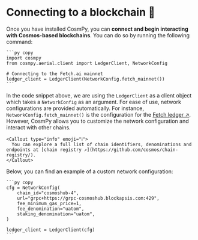 
# Connecting to a blockchain 🔗

Once you have installed CosmPy, you can **connect and begin interacting with Cosmos-based blockchains**. You can do so by running the following command:

    ```py copy
    import cosmpy
    from cosmpy.aerial.client import LedgerClient, NetworkConfig

    # Connecting to the Fetch.ai mainnet
    ledger_client = LedgerClient(NetworkConfig.fetch_mainnet())
    ```

In the code snippet above, we are using the `LedgerClient` as a client object which takes a `NetworkConfig` as an argument. For ease of use, network configurations are provided automatically. For instance, `NetworkConfig.fetch_mainnet()` is the configuration for the [Fetch ledger ↗️](/concepts/fetch-network/ledger/intro). However, CosmPy allows you to customize the network configuration and interact with other chains.

    <Callout type="info" emoji="ℹ️">
      You can explore a full list of chain identifiers, denominations and endpoints at [chain registry ↗️](https://github.com/cosmos/chain-registry/).
    </Callout>

Below, you can find an example of a custom network configuration:

    ```py copy
    cfg = NetworkConfig(
        chain_id="cosmoshub-4",
        url="grpc+https://grpc-cosmoshub.blockapsis.com:429",
        fee_minimum_gas_price=1,
        fee_denomination="uatom",
        staking_denomination="uatom",
    )

    ledger_client = LedgerClient(cfg)
    ```
